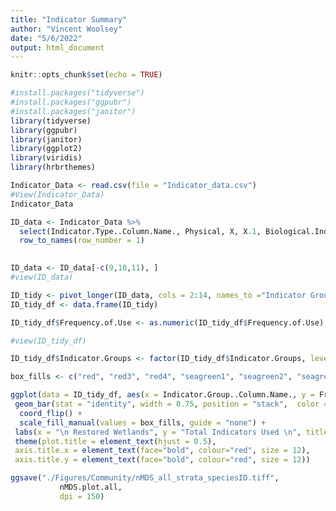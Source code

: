 ```yaml
---
title: "Indicator Summary"
author: "Vincent Woolsey"
date: "5/6/2022"
output: html_document
---
```


```r
knitr::opts_chunk$set(echo = TRUE)
```


```r
#install.packages("tidyverse")
#install.packages("ggpubr")
#install.packages("janitor")
library(tidyverse)
library(ggpubr)
library(janitor)
library(ggplot2)
library(viridis)
library(hrbrthemes)
```



```r
Indicator_Data <- read.csv(file = "Indicator_data.csv")
#View(Indicator_Data)
Indicator_Data
```


```r
ID_data <- Indicator_Data %>%
  select(Indicator.Type..Column.Name., Physical, X, X.1, Biological.Indicators, X.2, X.3, X.4, X.5, X.6, X.7, X.8, X.9, Chemical) %>%
  row_to_names(row_number = 1)
  

ID_data <- ID_data[-c(9,10,11), ]
#view(ID_data)

ID_tidy <- pivot_longer(ID_data, cols = 2:14, names_to ="Indicator Groups", values_to = "Frequency of Use")
ID_tidy_df <- data.frame(ID_tidy)

ID_tidy_df$Frequency.of.Use <- as.numeric(ID_tidy_df$Frequency.of.Use)

#view(ID_tidy_df)

```


```r
ID_tidy_df$Indicator.Groups <- factor(ID_tidy_df$Indicator.Groups, levels = c("Hydrology", "Topography", "Soils", "Vegetation Cover", "Vegetation Species Diversity", "Vegetative Growth and Health","Non-native Species", "Birds", "Fish", "Invertebrates", "Other Fauna (mammals, reptiles, etc.)", "Endangered Species Metrics (By Species)", "Water Quality"))

box_fills <- c("red", "red3", "red4", "seagreen1", "seagreen2", "seagreen3", "seagreen4", "sienna1", "sienna2", "sienna3", "sienna","sienna4", "deepskyblue")

ggplot(data = ID_tidy_df, aes(x = Indicator.Group..Column.Name., y = Frequency.of.Use, fill = Indicator.Groups)) +
 geom_bar(stat = "identity", width = 0.75, position = "stack",  color = "black") + 
  coord_flip() + 
  scale_fill_manual(values = box_fills, guide = "none") +
 labs(x = "\n Restored Wetlands", y = "Total Indicators Used \n", title = "Indicator Use Frequency in Restored Wetlands \n") +
 theme(plot.title = element_text(hjust = 0.5), 
 axis.title.x = element_text(face="bold", colour="red", size = 12),
 axis.title.y = element_text(face="bold", colour="red", size = 12))
```


```r
ggsave("./Figures/Community/nMDS_all_strata_speciesID.tiff", 
           nMDS.plot.all,
           dpi = 150)

```


